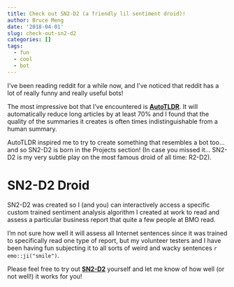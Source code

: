 ```yaml
---
title: Check out SN2-D2 (a friendly lil sentiment droid)!
author: Bruce Meng
date: '2018-04-01'
slug: check-out-sn2-d2
categories: []
tags:
  - fun
  - cool
  - bot
---
```


I've been reading reddit for a while now, and I've noticed that reddit has a lot of really funny and really useful bots!

The most impressive bot that I've encountered is **[AutoTLDR](https://www.reddit.com/r/autotldr/comments/31b9fm/faq_autotldr_bot/)**. It will automatically reduce long articles by at least 70% and I found that the quality of the summaries it creates is often times indistinguishable from a human summary.

AutoTLDR inspired me to try to create something that resembles a bot too... and so SN2-D2 is born in the Projects section! (In case you missed it... SN2-D2 is my very subtle play on the most famous droid of all time: R2-D2).

# SN2-D2 Droid

SN2-D2 was created so I (and you) can interactively access a specific custom trained sentiment analysis algorithm I created at work to read and assess a particular business report that quite a few people at BMO read. 

I'm not sure how well it will assess all Internet sentences since it was trained to specifically read one type of report, but my volunteer testers and I have been having fun subjecting it to all sorts of weird and wacky sentences `r emo::ji("smile")`.

Please feel free to try out **[SN2-D2](../../project/sn2-d2/)** yourself and let me know of how well (or not well!) it works for you!
